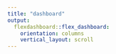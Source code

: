 ```yaml
---
title: "dashboard"
output: 
  flexdashboard::flex_dashboard:
    orientation: columns
    vertical_layout: scroll
---
```


